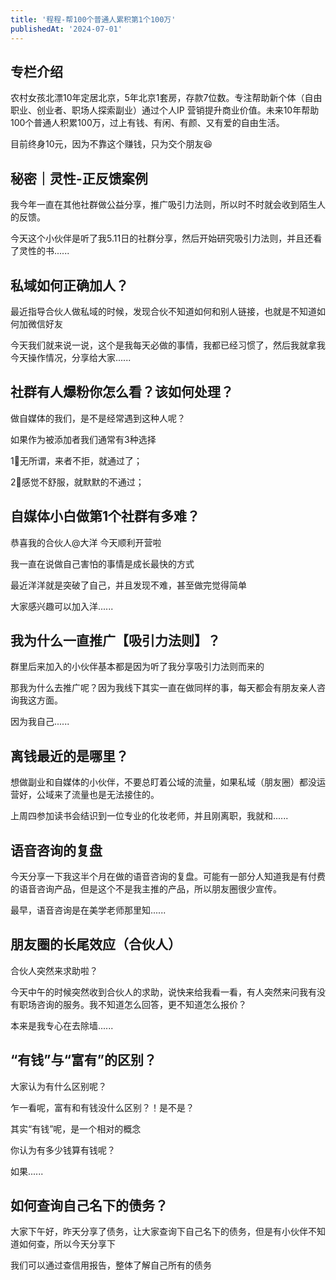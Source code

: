```yaml
---
title: '程程-帮100个普通人累积第1个100万'
publishedAt: '2024-07-01'
---
```


## 专栏介绍

农村女孩北漂10年定居北京，5年北京1套房，存款7位数。专注帮助新个体（自由职业、创业者、职场人探索副业）通过个人IP 营销提升商业价值。未来10年帮助100个普通人积累100万，过上有钱、有闲、有颜、又有爱的自由生活。  
  
目前终身10元，因为不靠这个赚钱，只为交个朋友😆

## 秘密｜灵性-正反馈案例
我今年一直在其他社群做公益分享，推广吸引力法则，所以时不时就会收到陌生人的反馈。

今天这个小伙伴是听了我5.11日的社群分享，然后开始研究吸引力法则，并且还看了灵性的书......

## 私域如何正确加人？
最近指导合伙人做私域的时候，发现合伙不知道如何和别人链接，也就是不知道如何加微信好友

今天我们就来说一说，这个是我每天必做的事情，我都已经习惯了，然后我就拿我今天操作情况，分享给大家......

## 社群有人爆粉你怎么看？该如何处理？
做自媒体的我们，是不是经常遇到这种人呢？

如果作为被添加者我们通常有3种选择

1⃣️无所谓，来者不拒，就通过了；

2⃣️感觉不舒服，就默默的不通过；

## 自媒体小白做第1个社群有多难？
恭喜我的合伙人@大洋 今天顺利开营啦

我一直在说做自己害怕的事情是成长最快的方式

最近洋洋就是突破了自己，并且发现不难，甚至做完觉得简单

大家感兴趣可以加入洋......

## 我为什么一直推广【吸引力法则】？
群里后来加入的小伙伴基本都是因为听了我分享吸引力法则而来的

那我为什么去推广呢？因为我线下其实一直在做同样的事，每天都会有朋友亲人咨询我这方面。

因为我自己......

## 离钱最近的是哪里？
想做副业和自媒体的小伙伴，不要总盯着公域的流量，如果私域（朋友圈）都没运营好，公域来了流量也是无法接住的。

上周四参加读书会结识到一位专业的化妆老师，并且刚离职，我就和......

## 语音咨询的复盘
今天分享一下我这半个月在做的语音咨询的复盘。可能有一部分人知道我是有付费的语音咨询产品，但是这个不是我主推的产品，所以朋友圈很少宣传。

最早，语音咨询是在美学老师那里知......

## 朋友圈的长尾效应（合伙人）
合伙人突然来求助啦？

今天中午的时候突然收到合伙人的求助，说快来给我看一看，有人突然来问我有没有职场咨询的服务。我不知道怎么回答，更不知道怎么报价？

本来是我专心在去除墙......

## “有钱”与“富有”的区别？
大家认为有什么区别呢？

乍一看呢，富有和有钱没什么区别？！是不是？

其实“有钱”呢，是一个相对的概念

你认为有多少钱算有钱呢？

如果......

## 如何查询自己名下的债务？
大家下午好，昨天分享了债务，让大家查询下自己名下的债务，但是有小伙伴不知道如何查，所以今天分享下

我们可以通过查信用报告，整体了解自己所有的债务

